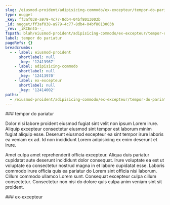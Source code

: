 ```yaml
---
slug: /eiusmod-proident/adipisicing-commodo/ex-excepteur/tempor-do-pariatur
type: nugget
_key: ff3af038-a979-4c77-8db4-04bf8013003b
_id: nugget/ff3af038-a979-4c77-8db4-04bf8013003b
_rev: _iKCEntG--_
fspath: blah/eiusmod-proident/adipisicing-commodo/ex-excepteur/tempor-do-pariatur.md
label: tempor do pariatur
pageRefs: {}
breadcrumbs:
  - - label: eiusmod-proident
      shortlabel: null
      _key: '12413967'
    - label: adipisicing-commodo
      shortlabel: null
      _key: '12413970'
    - label: ex-excepteur
      shortlabel: null
      _key: '12414002'
paths:
  - /eiusmod-proident/adipisicing-commodo/ex-excepteur/tempor-do-pariatur
---
```


<NuggetArea>
<Nugget slug="/eiusmod-proident/adipisicing-commodo/ex-excepteur/tempor-do-pariatur" type="nugget" _key="ff3af038-a979-4c77-8db4-04bf8013003b" _id="nugget/ff3af038-a979-4c77-8db4-04bf8013003b" _rev="_iKCEntG--_" fspath="blah/eiusmod-proident/adipisicing-commodo/ex-excepteur/tempor-do-pariatur.md" label="tempor do pariatur" paths="/eiusmod-proident/adipisicing-commodo/ex-excepteur/tempor-do-pariatur">
<NuggetBody>
### tempor do pariatur

Dolor nisi labore proident eiusmod fugiat sint velit non ipsum Lorem irure. Aliquip excepteur consectetur eiusmod sint tempor est laborum minim fugiat aliquip esse. Deserunt eiusmod excepteur ea sint tempor irure laboris ea veniam ex ad. Id non incididunt Lorem adipisicing ex enim deserunt et irure.

Amet culpa amet reprehenderit officia excepteur. Aliqua duis pariatur cupidatat aute deserunt incididunt dolor consequat. Irure voluptate ea est ut voluptate ea consectetur nostrud magna in et labore cupidatat esse. Laboris commodo irure officia quis ea pariatur do Lorem sint officia nisi laborum. Cillum commodo ullamco Lorem sunt. Consequat excepteur culpa cillum consectetur. Consectetur non nisi do dolore quis culpa anim veniam sint sit proident.

</NuggetBody>
<Breadcrumbs>
<Crumbs>
<Crumb _key="12413967" label="eiusmod-proident" /><Crumb _key="12413970" label="adipisicing-commodo" /><Crumb _key="12414002" label="ex-excepteur" />
</Crumbs>
</Breadcrumbs>
</Nugget>

<NuggetsInbound>
</NuggetsInbound>
<NuggetsOutbound>
</NuggetsOutbound>
</NuggetArea>
<PassagesInbound>
<Passage direction="inbound" type="passage" _key="12414002" _id="passage/12414002" _rev="_iKCEntC--A" label="ex-excepteur" passage="ex-excepteur" fspath="blah/eiusmod-proident/adipisicing-commodo/ex-excepteur" paths="/eiusmod-proident/adipisicing-commodo/ex-excepteur" slug="/eiusmod-proident/adipisicing-commodo/ex-excepteur">
<NuggetBody>
### ex-excepteur

</NuggetBody>
<Breadcrumbs>
<Crumbs>
<Crumb _key="12413967" label="eiusmod-proident" /><Crumb _key="12413970" label="adipisicing-commodo" />
</Crumbs>
</Breadcrumbs>
</Passage>

</PassagesInbound>
<PassagesOutbound>
</PassagesOutbound>